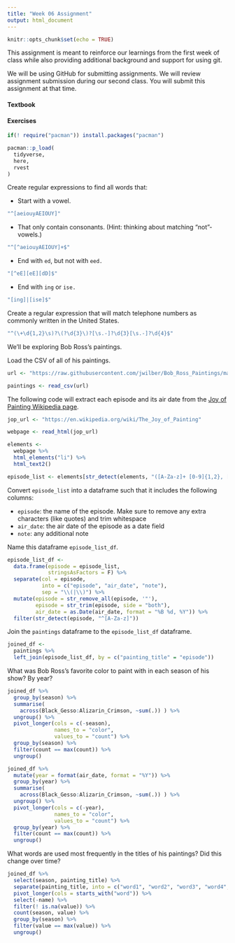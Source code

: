 ```yaml
---
title: "Week 06 Assignment"
output: html_document
---
```


```r
knitr::opts_chunk$set(echo = TRUE)
```

This assignment is meant to reinforce our learnings from the first week of class while also providing additional background and support for using git.

We will be using GitHub for submitting assignments. We will review assignment submission during our second class. You will submit this assignment at that time.

#### Textbook


#### Exercises

```r
if(! require("pacman")) install.packages("pacman")

pacman::p_load(
  tidyverse,
  here,
  rvest
)
```

Create regular expressions to find all words that:

- Start with a vowel.

```r
"^[aeiouyAEIOUY]"
```

- That only contain consonants. (Hint: thinking about matching “not”-vowels.)

```r
"^[^aeiouyAEIOUY]+$"
```

- End with `ed`, but not with `eed.`

```r
"[^eE][eE][dD]$"
```

- End with `ing` or `ise.`

```r
"[ing]|[ise]$"
```


Create a regular expression that will match telephone numbers as commonly written in the United States.

```r
"^(\+\d{1,2}\s)?\(?\d{3}\)?[\s.-]?\d{3}[\s.-]?\d{4}$"
```


We'll be exploring Bob Ross's paintings.

Load the CSV of all of his paintings.

```r
url <- "https://raw.githubusercontent.com/jwilber/Bob_Ross_Paintings/master/data/bob_ross_paintings.csv"

paintings <- read_csv(url)
```

The following code will extract each episode and its air date from the [Joy of Painting Wikipedia page](https://en.wikipedia.org/wiki/The_Joy_of_Painting).

```r
jop_url <- "https://en.wikipedia.org/wiki/The_Joy_of_Painting"

webpage <- read_html(jop_url)

elements <- 
  webpage %>% 
  html_elements("li") %>% 
  html_text2() 

episode_list <- elements[str_detect(elements, "([A-Za-z]+ [0-9]{1,2}, [0-9]{4})")]
```

Convert `episode_list` into a dataframe such that it includes the following columns:

- `episode`: the name of the episode. Make sure to remove any extra characters (like quotes) and trim whitespace
- `air_date`: the air date of the episode as a date field
- `note`: any additional note

Name this dataframe `episode_list_df`.

```r
episode_list_df <-
  data.frame(episode = episode_list,
             stringsAsFactors = F) %>% 
  separate(col = episode,
           into = c("episode", "air_date", "note"),
           sep = "\\(|\\)") %>% 
  mutate(episode = str_remove_all(episode, '"'),
         episode = str_trim(episode, side = "both"),
         air_date = as.Date(air_date, format = "%B %d, %Y")) %>% 
  filter(str_detect(episode, "^[A-Za-z]"))
```

Join the `paintings` dataframe to the `episode_list_df` dataframe.

```r
joined_df <- 
  paintings %>% 
  left_join(episode_list_df, by = c("painting_title" = "episode"))
```


What was Bob Ross's favorite color to paint with in each season of his show? By year?

```r
joined_df %>%
  group_by(season) %>%
  summarise(
    across(Black_Gesso:Alizarin_Crimson, ~sum(.)) ) %>% 
  ungroup() %>% 
  pivot_longer(cols = c(-season),
               names_to = "color",
               values_to = "count") %>% 
  group_by(season) %>% 
  filter(count == max(count)) %>% 
  ungroup()
```

```r
joined_df %>%
  mutate(year = format(air_date, format = "%Y")) %>% 
  group_by(year) %>%
  summarise(
    across(Black_Gesso:Alizarin_Crimson, ~sum(.)) ) %>% 
  ungroup() %>% 
  pivot_longer(cols = c(-year),
               names_to = "color",
               values_to = "count") %>% 
  group_by(year) %>% 
  filter(count == max(count)) %>% 
  ungroup()
```


What words are used most frequently in the titles of his paintings? Did this change over time?

```r
joined_df %>% 
  select(season, painting_title) %>% 
  separate(painting_title, into = c("word1", "word2", "word3", "word4", "word5"), sep = " ") %>% 
  pivot_longer(cols = starts_with("word")) %>% 
  select(-name) %>% 
  filter(! is.na(value)) %>% 
  count(season, value) %>% 
  group_by(season) %>% 
  filter(value == max(value)) %>% 
  ungroup()
```

